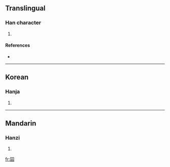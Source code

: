 ==Translingual==

===Han character===
{{Han char|rn=31|rad=囗|as=04|sn=7|four=|canj=田一一戈 (WMMI)}}

# {{defn|Han|sort=囗04}}

====References====
* {{Han ref|kx=0217.120|dkj=04709|dj=0444.150|hdz=10714.050|uh=56E9|ud=22249}}

----

==Korean==

===Hanja===
{{ko-hanja|hangeul=운|rv=un|mr=un}}

# {{defn|Korean}}

----

==Mandarin==

===Hanzi===
{{cmn-hanzi|pin=[[yùn]] ([[yun4]])|wg=yün<sup>4</sup>}}

# {{defn|Mandarin}}

[[fr:囩]]